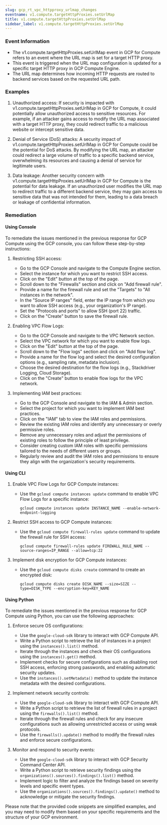 ```yaml
--- 
slug: gcp_rt_vpc_httpproxy_urlmap_changes
eventname: v1.compute.targetHttpProxies.setUrlMap
title: v1.compute.targetHttpProxies.setUrlMap
sidebar_label: v1.compute.targetHttpProxies.setUrlMap
---
```

                       
### Event Information

- The v1.compute.targetHttpProxies.setUrlMap event in GCP for Compute refers to an event where the URL map is set for a target HTTP proxy.
- This event is triggered when the URL map configuration is updated for a specific target HTTP proxy in GCP Compute Engine.
- The URL map determines how incoming HTTP requests are routed to backend services based on the requested URL path.




### Examples

1. Unauthorized access: If security is impacted with v1.compute.targetHttpProxies.setUrlMap in GCP for Compute, it could potentially allow unauthorized access to sensitive resources. For example, if an attacker gains access to modify the URL map associated with a target HTTP proxy, they could redirect traffic to a malicious website or intercept sensitive data.

2. Denial of Service (DoS) attacks: A security impact of v1.compute.targetHttpProxies.setUrlMap in GCP for Compute could be the potential for DoS attacks. By modifying the URL map, an attacker could redirect a large volume of traffic to a specific backend service, overwhelming its resources and causing a denial of service for legitimate users.

3. Data leakage: Another security concern with v1.compute.targetHttpProxies.setUrlMap in GCP for Compute is the potential for data leakage. If an unauthorized user modifies the URL map to redirect traffic to a different backend service, they may gain access to sensitive data that was not intended for them, leading to a data breach or leakage of confidential information.

### Remediation

#### Using Console

To remediate the issues mentioned in the previous response for GCP Compute using the GCP console, you can follow these step-by-step instructions:

1. Restricting SSH access:
   - Go to the GCP Console and navigate to the Compute Engine section.
   - Select the instance for which you want to restrict SSH access.
   - Click on the "Edit" button at the top of the page.
   - Scroll down to the "Firewalls" section and click on "Add firewall rule".
   - Provide a name for the firewall rule and set the "Targets" to "All instances in the network".
   - In the "Source IP ranges" field, enter the IP range from which you want to allow SSH access (e.g., your organization's IP range).
   - Set the "Protocols and ports" to allow SSH (port 22) traffic.
   - Click on the "Create" button to save the firewall rule.

2. Enabling VPC Flow Logs:
   - Go to the GCP Console and navigate to the VPC Network section.
   - Select the VPC network for which you want to enable flow logs.
   - Click on the "Edit" button at the top of the page.
   - Scroll down to the "Flow logs" section and click on "Add flow log".
   - Provide a name for the flow log and select the desired configuration options (e.g., sampling rate, metadata inclusion).
   - Choose the desired destination for the flow logs (e.g., Stackdriver Logging, Cloud Storage).
   - Click on the "Create" button to enable flow logs for the VPC network.

3. Implementing IAM best practices:
   - Go to the GCP Console and navigate to the IAM & Admin section.
   - Select the project for which you want to implement IAM best practices.
   - Click on the "IAM" tab to view the IAM roles and permissions.
   - Review the existing IAM roles and identify any unnecessary or overly permissive roles.
   - Remove any unnecessary roles and adjust the permissions of existing roles to follow the principle of least privilege.
   - Consider creating custom IAM roles with specific permissions tailored to the needs of different users or groups.
   - Regularly review and audit the IAM roles and permissions to ensure they align with the organization's security requirements.

#### Using CLI

1. Enable VPC Flow Logs for GCP Compute instances:
   - Use the `gcloud compute instances update` command to enable VPC Flow Logs for a specific instance:
     ```
     gcloud compute instances update INSTANCE_NAME --enable-network-endpoint-logging
     ```

2. Restrict SSH access to GCP Compute instances:
   - Use the `gcloud compute firewall-rules update` command to update the firewall rule for SSH access:
     ```
     gcloud compute firewall-rules update FIREWALL_RULE_NAME --source-ranges=IP_RANGE --allow=tcp:22
     ```

3. Implement disk encryption for GCP Compute instances:
   - Use the `gcloud compute disks create` command to create an encrypted disk:
     ```
     gcloud compute disks create DISK_NAME --size=SIZE --type=DISK_TYPE --encryption-key=KEY_NAME
     ```

#### Using Python

To remediate the issues mentioned in the previous response for GCP Compute using Python, you can use the following approaches:

1. Enforce secure OS configurations:
   - Use the `google-cloud-sdk` library to interact with GCP Compute API.
   - Write a Python script to retrieve the list of instances in a project using the `instances().list()` method.
   - Iterate through the instances and check their OS configurations using the `instances().get()` method.
   - Implement checks for secure configurations such as disabling root SSH access, enforcing strong passwords, and enabling automatic security updates.
   - Use the `instances().setMetadata()` method to update the instance metadata with the desired configurations.

2. Implement network security controls:
   - Use the `google-cloud-sdk` library to interact with GCP Compute API.
   - Write a Python script to retrieve the list of firewall rules in a project using the `firewalls().list()` method.
   - Iterate through the firewall rules and check for any insecure configurations such as allowing unrestricted access or using weak protocols.
   - Use the `firewalls().update()` method to modify the firewall rules and enforce secure configurations.

3. Monitor and respond to security events:
   - Use the `google-cloud-sdk` library to interact with GCP Security Command Center API.
   - Write a Python script to retrieve security findings using the `organizations().sources().findings().list()` method.
   - Implement logic to filter and analyze the findings based on severity levels and specific event types.
   - Use the `organizations().sources().findings().update()` method to acknowledge or mitigate the security findings.

Please note that the provided code snippets are simplified examples, and you may need to modify them based on your specific requirements and the structure of your GCP environment.


 